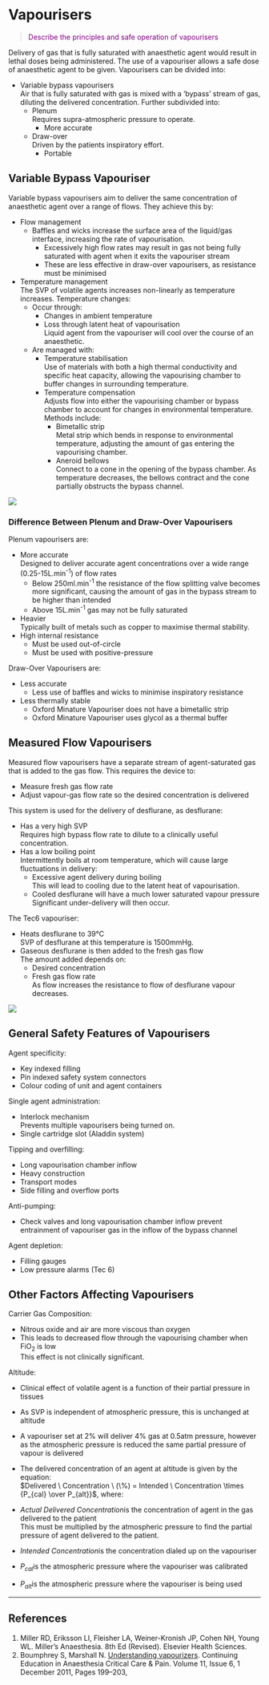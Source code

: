 # Vapourisers


> <p style="color:purple";> Describe the principles and safe operation of vapourisers </p>

Delivery of gas that is fully saturated with anaesthetic agent would result in lethal doses being administered. The use of a vapouriser allows a safe dose of anaesthetic agent to be given. Vapourisers can be divided into:

* Variable bypass vapourisers\
Air that is fully saturated with gas is mixed with a 'bypass' stream of gas, diluting the delivered concentration. Further subdivided into:
	* Plenum\
	Requires supra-atmospheric pressure to operate.
    	* More accurate
	* Draw-over\
	Driven by the patients inspiratory effort.
	    * Portable


## Variable Bypass Vapouriser

Variable bypass vapourisers aim to deliver the same concentration of anaesthetic agent over a range of flows. They achieve this by:

* Flow management
    * Baffles and wicks increase the surface area of the liquid/gas interface, increasing the rate of vapourisation.
    	* Excessively high flow rates may result in gas not being fully saturated with agent when it exits the vapouriser stream
    	* These are less effective in draw-over vapourisers, as resistance must be minimised
* Temperature management\
The SVP of volatile agents increases non-linearly as temperature increases. Temperature changes:
	* Occur through:
		* Changes in ambient temperature
		* Loss through latent heat of vapourisation\
		Liquid agent from the vapouriser will cool over the course of an anaesthetic.
	* Are managed with:
		* Temperature stabilisation\
		Use of materials with both a high thermal conductivity and specific heat capacity, allowing the vapourising chamber to buffer changes in surrounding temperature.
		* Temperature compensation\
		Adjusts flow into either the vapourising chamber or bypass chamber to account for changes in environmental temperature. Methods include:
			* Bimetallic strip\
			Metal strip which bends in response to environmental temperature, adjusting the amount of gas entering the vapourising chamber.
			* Aneroid bellows\
			Connect to a cone in the opening of the bypass chamber. As temperature decreases, the bellows contract and the cone partially obstructs the bypass channel.

<img src="resources/tec5.svg">


### Difference Between Plenum and Draw-Over Vapourisers

Plenum vapourisers are:

* More accurate\
Designed to deliver accurate agent concentrations over a wide range (0.25-15L.min^-1^) of flow rates
    * Below 250ml.min^-1^ the resistance of the flow splitting valve becomes more significant, causing the amount of gas in the bypass stream to be higher than intended
    * Above 15L.min^-1^ gas may not be fully saturated
* Heavier\
Typically built of metals such as copper to maximise thermal stability.
* High internal resistance 
	* Must be used out-of-circle
	* Must be used with positive-pressure

Draw-Over Vapourisers are:

* Less accurate
	* Less use of baffles and wicks to minimise inspiratory resistance
* Less thermally stable
	* Oxford Minature Vapouriser does not have a bimetallic strip
	* Oxford Minature Vapouriser uses glycol as a thermal buffer


## Measured Flow Vapourisers

Measured flow vapourisers have a separate stream of agent-saturated gas that is added to the gas flow. This requires the device to:

* Measure fresh gas flow rate
* Adjust vapour-gas flow rate so the desired concentration is delivered

This system is used for the delivery of desflurane, as desflurane:

* Has a very high SVP\
Requires high bypass flow rate to dilute to a clinically useful concentration.
* Has a low boiling point\
Intermittently boils at room temperature, which will cause large fluctuations in delivery:
	* Excessive agent delivery during boiling\
	This will lead to cooling due to the latent heat of vapourisation.
	* Cooled desflurane will have a much lower saturated vapour pressure\
	Significant under-delivery will then occur.

The Tec6 vapouriser:

* Heats desflurane to 39°C\
SVP of desflurane at this temperature is 1500mmHg.
* Gaseous desflurane is then added to the fresh gas flow\
The amount added depends on:
	* Desired concentration
	* Fresh gas flow rate\
	As flow increases the resistance to flow of desflurane vapour decreases. 

<img src="resources/tec6.svg">


## General Safety Features of Vapourisers

Agent specificity:

* Key indexed filling
* Pin indexed safety system connectors
* Colour coding of unit and agent containers

Single agent administration:

* Interlock mechanism\
Prevents multiple vapourisers being turned on.
* Single cartridge slot (Aladdin system)

Tipping and overfilling:

* Long vapourisation chamber inflow
* Heavy construction
* Transport modes
* Side filling and overflow ports

Anti-pumping:

* Check valves and long vapourisation chamber inflow prevent entrainment of vapouriser gas in the inflow of the bypass channel

Agent depletion:

* Filling gauges
* Low pressure alarms (Tec 6)

## Other Factors Affecting Vapourisers

Carrier Gas Composition:

* Nitrous oxide and air are more viscous than oxygen
* This leads to decreased flow through the vapourising chamber when FiO~2~ is low\
This effect is not clinically significant.

Altitude:

* Clinical effect of volatile agent is a function of their partial pressure in tissues
* As SVP is independent of atmospheric pressure, this is unchanged at altitude
* A vapouriser set at 2% will deliver 4% gas at 0.5atm pressure, however as the atmospheric pressure is reduced the same partial pressure of vapour is delivered

* The delivered concentration of an agent at altitude is given by the equation:\
$Delivered \ Concentration \ (\%) = Intended \ Concentration \times {P_{cal} \over P_{alt}}$, where:

* $Actual \ Delivered \ Concentration$is the concentration of agent in the gas delivered to the patient\
This must be multiplied by the atmospheric pressure to find the partial pressure of agent delivered to the patient.
* $Intended \ Concentration$is the concentration dialed up on the vapouriser
* $P_{cal}$is the atmospheric pressure where the vapouriser was calibrated
* $P_{alt}$is the atmospheric pressure where the vapouriser is being used


---
## References

1. Miller RD, Eriksson LI, Fleisher LA, Weiner-Kronish JP, Cohen NH, Young WL. Miller's Anaesthesia. 8th Ed (Revised). Elsevier Health Sciences.
2. Boumphrey S, Marshall N. [Understanding vapourizers](https://academic.oup.com/bjaed/article/11/6/199/263839/Understanding-vapourizers). Continuing Education in Anaesthesia Critical Care & Pain. Volume 11, Issue 6, 1 December 2011, Pages 199–203,
